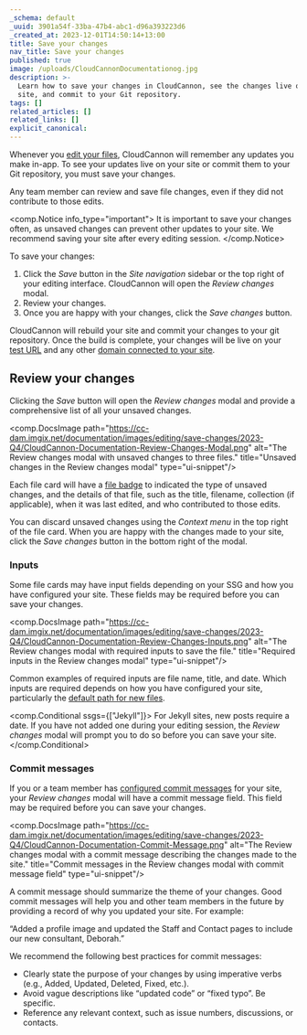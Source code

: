 ```yaml
---
_schema: default
_uuid: 3901a54f-33ba-47b4-abc1-d96a393223d6
_created_at: 2023-12-01T14:50:14+13:00
title: Save your changes
nav_title: Save your changes
published: true
image: /uploads/CloudCannonDocumentationog.jpg
description: >-
  Learn how to save your changes in CloudCannon, see the changes live on your
  site, and commit to your Git repository.
tags: []
related_articles: []
related_links: []
explicit_canonical:
---
```

Whenever you [edit your files](/documentation/articles/edit-your-files/), CloudCannon will remember any updates you make in-app. To see your updates live on your site or commit them to your Git repository, you must save your changes.

Any team member can review and save file changes, even if they did not contribute to those edits.

<comp.Notice info_type="important">
  It is important to save your changes often, as unsaved changes can prevent other updates to your site. We recommend saving your site after every editing session.
</comp.Notice>

To save your changes:

1. Click the *Save* button in the *Site navigation* sidebar or the top right of your editing interface. CloudCannon will open the *Review changes* modal.
2. Review your changes.
3. Once you are happy with your changes, click the *Save changes* button.

CloudCannon will rebuild your site and commit your changes to your git repository. Once the build is complete, your changes will be live on your [test URL](/documentation/articles/viewing-your-site-on-a-testing-domain/) and any other [domain connected to your site](/documentation/articles/hosting-your-site-on-a-custom-domain/).

## Review your changes

Clicking the *Save* button will open the *Review changes* modal and provide a comprehensive list of all your unsaved changes.

<comp.DocsImage path="https://cc-dam.imgix.net/documentation/images/editing/save-changes/2023-Q4/CloudCannon-Documentation-Review-Changes-Modal.png" alt="The Review changes modal with unsaved changes to three files." title="Unsaved changes in the Review changes modal" type="ui-snippet"/>

Each file card will have a [file badge](/documentation/articles/edit-your-files/#file-badges) to indicated the type of unsaved changes, and the details of that file, such as the title, filename, collection (if applicable), when it was last edited, and who contributed to those edits.

You can discard unsaved changes using the *Context menu* in the top right of the file card. When you are happy with the changes made to your site, click the *Save changes* button in the bottom right of the modal.

### Inputs

Some file cards may have input fields depending on your SSG and how you have configured your site. These fields may be required before you can save your changes.

<comp.DocsImage path="https://cc-dam.imgix.net/documentation/images/editing/save-changes/2023-Q4/CloudCannon-Documentation-Review-Changes-Inputs.png" alt="The Review changes modal with required inputs to save the file." title="Required inputs in the Review changes modal" type="ui-snippet"/>

Common examples of required inputs are file name, title, and date. Which inputs are required depends on how you have configured your site, particularly the [default path for new files](/documentation/articles/choosing-where-to-create-new-files/).

<comp.Conditional ssgs={["Jekyll"]}>
  For Jekyll sites, new posts require a date. If you have not added one during your editing session, the *Review changes* modal will prompt you to do so before you can save your site.
</comp.Conditional>

### Commit messages

If you or a team member has [configured commit messages](/documentation/articles/formatting-your-commit-messages/) for your site, your *Review changes* modal will have a commit message field. This field may be required before you can save your changes.

<comp.DocsImage path="https://cc-dam.imgix.net/documentation/images/editing/save-changes/2023-Q4/CloudCannon-Documentation-Commit-Message.png" alt="The Review changes modal with a commit message describing the changes made to the site." title="Commit messages in the Review changes modal with commit message field" type="ui-snippet"/>

A commit message should summarize the theme of your changes. Good commit messages will help you and other team members in the future by providing a record of why you updated your site. For example:

“Added a profile image and updated the Staff and Contact pages to include our new consultant, Deborah.”

We recommend the following best practices for commit messages:

* Clearly state the purpose of your changes by using imperative verbs (e.g., Added, Updated, Deleted, Fixed, etc.).
* Avoid vague descriptions like “updated code” or “fixed typo”. Be specific.
* Reference any relevant context, such as issue numbers, discussions, or contacts.